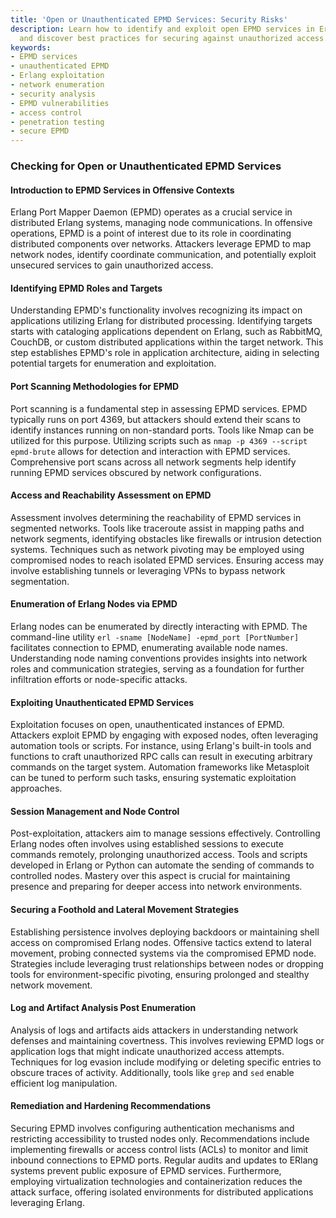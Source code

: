 ```yaml
---
title: 'Open or Unauthenticated EPMD Services: Security Risks'
description: Learn how to identify and exploit open EPMD services in Erlang systems,
  and discover best practices for securing against unauthorized access.
keywords:
- EPMD services
- unauthenticated EPMD
- Erlang exploitation
- network enumeration
- security analysis
- EPMD vulnerabilities
- access control
- penetration testing
- secure EPMD
---
```


### Checking for Open or Unauthenticated EPMD Services

#### Introduction to EPMD Services in Offensive Contexts
Erlang Port Mapper Daemon (EPMD) operates as a crucial service in distributed Erlang systems, managing node communications. In offensive operations, EPMD is a point of interest due to its role in coordinating distributed components over networks. Attackers leverage EPMD to map network nodes, identify coordinate communication, and potentially exploit unsecured services to gain unauthorized access.

#### Identifying EPMD Roles and Targets
Understanding EPMD's functionality involves recognizing its impact on applications utilizing Erlang for distributed processing. Identifying targets starts with cataloging applications dependent on Erlang, such as RabbitMQ, CouchDB, or custom distributed applications within the target network. This step establishes EPMD's role in application architecture, aiding in selecting potential targets for enumeration and exploitation.

#### Port Scanning Methodologies for EPMD
Port scanning is a fundamental step in assessing EPMD services. EPMD typically runs on port 4369, but attackers should extend their scans to identify instances running on non-standard ports. Tools like Nmap can be utilized for this purpose. Utilizing scripts such as `nmap -p 4369 --script epmd-brute` allows for detection and interaction with EPMD services. Comprehensive port scans across all network segments help identify running EPMD services obscured by network configurations.

#### Access and Reachability Assessment on EPMD
Assessment involves determining the reachability of EPMD services in segmented networks. Tools like traceroute assist in mapping paths and network segments, identifying obstacles like firewalls or intrusion detection systems. Techniques such as network pivoting may be employed using compromised nodes to reach isolated EPMD services. Ensuring access may involve establishing tunnels or leveraging VPNs to bypass network segmentation.

#### Enumeration of Erlang Nodes via EPMD
Erlang nodes can be enumerated by directly interacting with EPMD. The command-line utility `erl -sname [NodeName] -epmd_port [PortNumber]` facilitates connection to EPMD, enumerating available node names. Understanding node naming conventions provides insights into network roles and communication strategies, serving as a foundation for further infiltration efforts or node-specific attacks.

#### Exploiting Unauthenticated EPMD Services
Exploitation focuses on open, unauthenticated instances of EPMD. Attackers exploit EPMD by engaging with exposed nodes, often leveraging automation tools or scripts. For instance, using Erlang's built-in tools and functions to craft unauthorized RPC calls can result in executing arbitrary commands on the target system. Automation frameworks like Metasploit can be tuned to perform such tasks, ensuring systematic exploitation approaches.

#### Session Management and Node Control
Post-exploitation, attackers aim to manage sessions effectively. Controlling Erlang nodes often involves using established sessions to execute commands remotely, prolonging unauthorized access. Tools and scripts developed in Erlang or Python can automate the sending of commands to controlled nodes. Mastery over this aspect is crucial for maintaining presence and preparing for deeper access into network environments.

#### Securing a Foothold and Lateral Movement Strategies
Establishing persistence involves deploying backdoors or maintaining shell access on compromised Erlang nodes. Offensive tactics extend to lateral movement, probing connected systems via the compromised EPMD node. Strategies include leveraging trust relationships between nodes or dropping tools for environment-specific pivoting, ensuring prolonged and stealthy network movement.

#### Log and Artifact Analysis Post Enumeration
Analysis of logs and artifacts aids attackers in understanding network defenses and maintaining covertness. This involves reviewing EPMD logs or application logs that might indicate unauthorized access attempts. Techniques for log evasion include modifying or deleting specific entries to obscure traces of activity. Additionally, tools like `grep` and `sed` enable efficient log manipulation.

#### Remediation and Hardening Recommendations
Securing EPMD involves configuring authentication mechanisms and restricting accessibility to trusted nodes only. Recommendations include implementing firewalls or access control lists (ACLs) to monitor and limit inbound connections to EPMD ports. Regular audits and updates to ERlang systems prevent public exposure of EPMD services. Furthermore, employing virtualization technologies and containerization reduces the attack surface, offering isolated environments for distributed applications leveraging Erlang.